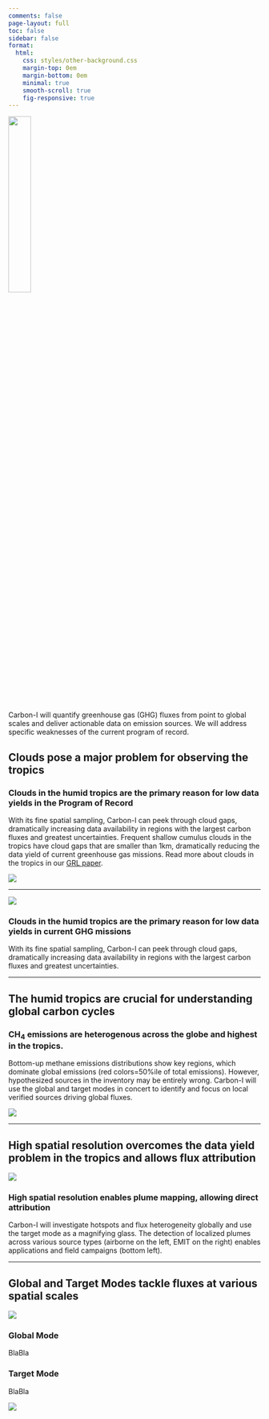 ```yaml
---
comments: false
page-layout: full
toc: false
sidebar: false
format:
  html:
    css: styles/other-background.css  
    margin-top: 0em
    margin-bottom: 0em
    minimal: true
    smooth-scroll: true
    fig-responsive: true
---
```

![](/img/Logo-Black.png){fig-alt="A drawing of an elephant." fig-align="left" width=30%}<br>

Carbon-I will quantify greenhouse gas (GHG) fluxes from point to global scales and deliver actionable data on emission sources. We will address specific weaknesses of the current program of record.


## Clouds pose a major problem for observing the tropics

::: {.content-container}
::: {.top-story .caltech-background}


::: grid
::: {.g-col-12 .g-col-lg-4 .top-story-text}
### Clouds in the humid tropics are the primary reason for low data yields in the Program of Record
With its fine spatial sampling, Carbon-I can peek through cloud gaps,
dramatically increasing data availability in regions with the largest carbon
fluxes and greatest uncertainties. Frequent shallow cumulus clouds in the tropics have cloud gaps that are smaller than 1km, dramatically reducing the data yield of current greenhouse gas missions. Read more about clouds in the tropics in our [GRL paper](https://agupubs.onlinelibrary.wiley.com/doi/10.1029/2024GL108791). 
:::
::: {.g-col-12 .g-col-lg-8 .top-story-img}
![](/img/CI-022_Fills-data-holes_2025-04-12.png)
:::
:::

:::
:::


---


::: {.content-container}
::: {.top-story .caltech-background}


::: grid
::: {.g-col-12 .g-col-lg-8 .top-story-img}
![](/img/CI-024_poorly_obs_by_POR_2025-04-10.png)
:::
::: {.g-col-12 .g-col-lg-4 .top-story-text}
### Clouds in the humid tropics are the primary reason for low data yields in current GHG missions
With its fine spatial sampling, Carbon-I can peek through cloud gaps,
dramatically increasing data availability in regions with the largest carbon
fluxes and greatest uncertainties. 
:::

:::

:::
:::


---

## The humid tropics are crucial for understanding global carbon cycles

::: {.content-container}
::: {.top-story .caltech-background}


::: grid
::: {.g-col-12 .g-col-lg-4 .top-story-text}
### CH<sub>4</sub> emissions are heterogenous across the globe and highest in the tropics.
Bottom-up methane emissions distributions show key regions, which
dominate global emissions (red colors=50%ile of total emissions).
However, hypothesized sources in the inventory may be entirely
wrong. Carbon-I will use the global and target modes in concert to
identify and focus on local verified sources driving global fluxes.
:::
::: {.g-col-12 .g-col-lg-8 .top-story-img}
![](/img/CI-025_global_maps_2025-04-13.png)
:::
:::

:::
:::

---

## High spatial resolution overcomes the data yield problem in the tropics and allows flux attribution

::: {.content-container}
::: {.top-story .caltech-background}


::: grid
::: {.g-col-12 .g-col-lg-8 .top-story-img}
![](/img/CI-027_Four_Regions_2025-04-14.png)
:::
::: {.g-col-12 .g-col-lg-4 .top-story-text}
### High spatial resolution enables plume mapping, allowing direct attribution
Carbon-I will investigate hotspots and flux heterogeneity
globally and use the target mode as a magnifying glass. The detection of
localized plumes across various source types (airborne on the left, EMIT
on the right) enables applications and field campaigns (bottom left). 
:::

:::

:::
:::

---

## Global and Target Modes tackle fluxes at various spatial scales

::: {.content-container}
::: {.top-story .caltech-background}


::: grid
::: {.g-col-12 .g-col-lg-8 .top-story-img}
![](/img/CI-003_element-1c_Global_Data_Disk_2025-04-13.png)
:::
::: {.g-col-12 .g-col-lg-4 .top-story-text}
### Global Mode
BlaBla
:::

:::


::: grid
::: {.g-col-12 .g-col-lg-4 .top-story-text}
### Target Mode
BlaBla
:::
::: {.g-col-12 .g-col-lg-8 .top-story-img}
![](/img/CI-003_element-3c_Target_Data_Disk_2025-04-13.png)
:::
:::

:::
:::


